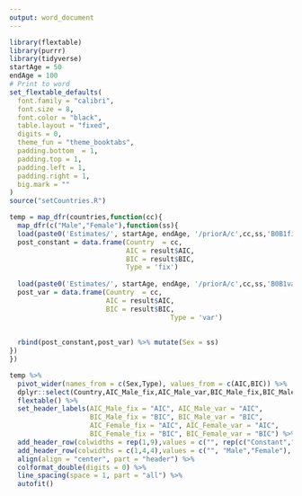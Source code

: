 ```yaml
---
output: word_document
---
```


```r
library(flextable)
library(purrr)
library(tidyverse)
startAge = 50
endAge = 100
# Print to word
set_flextable_defaults(
  font.family = "calibri", 
  font.size = 8,
  font.color = "black",
  table.layout = "fixed",
  digits = 0,
  theme_fun = "theme_booktabs",
  padding.bottom  = 1,
  padding.top = 1,
  padding.left = 1,
  padding.right = 1,
  big.mark = ""
)
source("setCountries.R")

temp = map_dfr(countries,function(cc){
  map_dfr(c("Male","Female"),function(ss){
  load(paste0('Estimates/', startAge, endAge, '/priorA/c',cc,ss,'B0B1fix.rData'))
  post_constant = data.frame(Country  = cc,
                             AIC = result$AIC,
                             BIC = result$BIC,
                             Type = 'fix')
  
  load(paste0('Estimates/', startAge, endAge, '/priorA/c',cc,ss,'B0B1var.rData'))
  post_var = data.frame(Country  = cc,
                        AIC = result$AIC,
                        BIC = result$BIC,
                                        Type = 'var')
  
  
  rbind(post_constant,post_var) %>% mutate(Sex = ss)
})
})

temp %>% 
  pivot_wider(names_from = c(Sex,Type), values_from = c(AIC,BIC)) %>%
  dplyr::select(Country,AIC_Male_fix,AIC_Male_var,BIC_Male_fix,BIC_Male_var,AIC_Female_fix,AIC_Female_var,BIC_Female_fix,BIC_Female_var) %>%
  flextable() %>%
  set_header_labels(AIC_Male_fix = "AIC", AIC_Male_var = "AIC", 
                    BIC_Male_fix = "BIC", BIC_Male_var = "BIC", 
                    AIC_Female_fix = "AIC", AIC_Female_var = "AIC",
                    BIC_Female_fix = "BIC", BIC_Female_var = "BIC") %>%
  add_header_row(colwidths = rep(1,9),values = c("", rep(c("Constant","Variable"),4))) %>%
  add_header_row(colwidths = c(1,4,4),values = c("", "Male","Female"), top = TRUE) %>%
  align(align = "center", part = "header") %>%
  colformat_double(digits = 0) %>%
  line_spacing(space = 1, part = "all") %>% 
  autofit()
```
